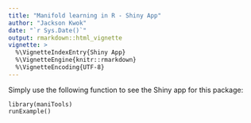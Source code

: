 ```yaml
---
title: "Manifold learning in R - Shiny App"
author: "Jackson Kwok"
date: "`r Sys.Date()`"
output: rmarkdown::html_vignette
vignette: >
  %\VignetteIndexEntry{Shiny App}
  %\VignetteEngine{knitr::rmarkdown}
  %\VignetteEncoding{UTF-8}
---
```

Simply use the following function to see the Shiny app for this package:
```
library(maniTools)
runExample()
```
